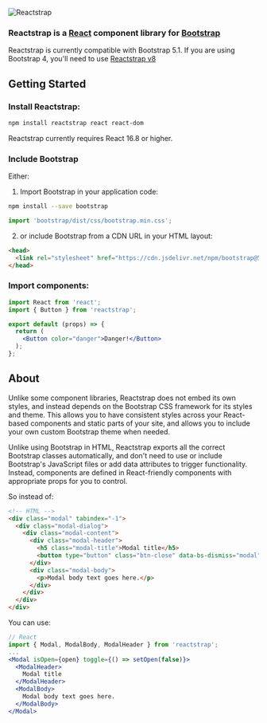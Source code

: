 
<Meta title="Home/Installation" />

![Reactstrap](logo.svg)

### Reactstrap is a [React](https://reactjs.org) component library for [Bootstrap](https://getbootstrap.com)

Reactstrap is currently compatible with Bootstrap 5.1.  If you are using Bootstrap 4, you'll need to use [Reactstrap v8](https://deploy-preview-2356--reactstrap.netlify.app/)

## Getting Started

### Install Reactstrap:

```sh
npm install reactstrap react react-dom
```

Reactstrap currently requires React 16.8 or higher.

### Include Bootstrap

Either:

1. Import Bootstrap in your application code:

```sh
npm install --save bootstrap
```
```javascript
import 'bootstrap/dist/css/bootstrap.min.css';
```

2. or include Bootstrap from a CDN URL in your HTML layout:

```html
<head>
  <link rel="stylesheet" href="https://cdn.jsdelivr.net/npm/bootstrap@5.1.0/dist/css/bootstrap.min.css" />
</head>
```

### Import components:

```jsx
import React from 'react';
import { Button } from 'reactstrap';

export default (props) => {
  return (
    <Button color="danger">Danger!</Button>
  );
};
```

## About

Unlike some component libraries, Reactstrap does not embed its own styles, and instead depends on the Bootstrap CSS framework for its styles and theme.
This allows you to have consistent styles across your React-based components and static parts of your site, and allows you to include your own custom Bootstrap theme when needed.

Unlike using Bootstrap in HTML, Reactstrap exports all the correct Bootstrap classes automatically, and don't need to use or include Bootstrap's JavaScript files or add data attributes to trigger functionality.  Instead, components are defined in React-friendly components with appropriate props for you to control.

So instead of:

```html
<!-- HTML -->
<div class="modal" tabindex="-1">
  <div class="modal-dialog">
    <div class="modal-content">
      <div class="modal-header">
        <h5 class="modal-title">Modal title</h5>
        <button type="button" class="btn-close" data-bs-dismiss="modal" aria-label="Close"></button>
      </div>
      <div class="modal-body">
        <p>Modal body text goes here.</p>
      </div>
    </div>
  </div>
</div>
```

You can use:
```jsx
// React
import { Modal, ModalBody, ModalHeader } from 'reactstrap';
...
<Modal isOpen={open} toggle={() => setOpen(false)}>
  <ModalHeader>
    Modal title
  </ModalHeader>
  <ModalBody>
    Modal body text goes here.
  </ModalBody>
</Modal>

```

